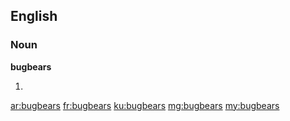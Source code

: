 ==English==

===Noun===
'''bugbears'''

# {{plural of|bugbear}}

[[ar:bugbears]]
[[fr:bugbears]]
[[ku:bugbears]]
[[mg:bugbears]]
[[my:bugbears]]